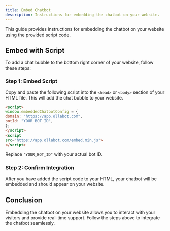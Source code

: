 ```yaml
---
title: Embed Chatbot
description: Instructions for embedding the chatbot on your website.
---
```


This guide provides instructions for embedding the chatbot on your website using the provided script code.

## Embed with Script

To add a chat bubble to the bottom right corner of your website, follow these steps:

### Step 1: Embed Script

Copy and paste the following script into the `<head>` or `<body>` section of your HTML file. This will add the chat bubble to your website.

```html
<script>
window.embeddedChatbotConfig = {
domain: "https://app.ollabot.com",
botId: "YOUR_BOT_ID",
};
</script>
<script 
src="https://app.ollabot.com/embed.min.js">
</script>
```

Replace `"YOUR_BOT_ID"` with your actual bot ID.

### Step 2: Confirm Integration

After you have added the script code to your HTML, your chatbot will be embedded and should appear on your website.

## Conclusion

Embedding the chatbot on your website allows you to interact with your visitors and provide real-time support. Follow the steps above to integrate the chatbot seamlessly.
